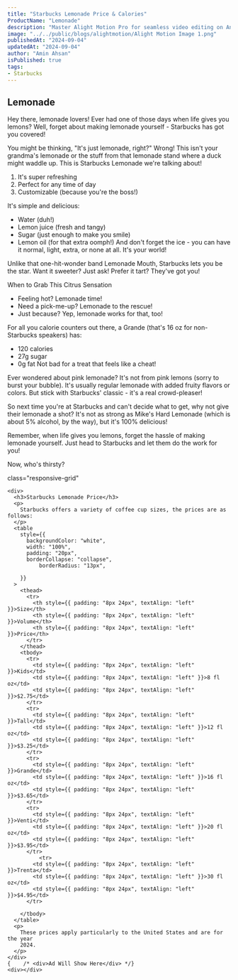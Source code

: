 ```yaml
---
title: "Starbucks Lemonade Price & Calories"
ProductName: "Lemonade" 
description: "Master Alight Motion Pro for seamless video editing on Android, iOS, and Tablets with our ultimate guide, unlocking advanced features and elevating your skills in 2024!"
image: "../../public/blogs/alightmotion/Alight Motion Image 1.png"
publishedAt: "2024-09-04"
updatedAt: "2024-09-04"
author: "Amin Ahsan"
isPublished: true
tags:
- Starbucks
---
```


## Lemonade 
  
  Hey there, lemonade lovers! Ever had one of those days when life gives you lemons? Well, forget about making lemonade yourself - Starbucks has got you covered!

You might be thinking, "It's just lemonade, right?" Wrong! This isn't your grandma's lemonade or the stuff from that lemonade stand where a duck might waddle up. This is Starbucks Lemonade we're talking about!
1. It's super refreshing
2. Perfect for any time of day
3. Customizable (because you're the boss!)

It's simple and delicious:
- Water (duh!)
- Lemon juice (fresh and tangy)
- Sugar (just enough to make you smile)
- Lemon oil (for that extra oomph!)
And don't forget the ice - you can have it normal, light, extra, or none at all. It's your world!

Unlike that one-hit-wonder band Lemonade Mouth, Starbucks lets you be the star. Want it sweeter? Just ask! Prefer it tart? They've got you!

When to Grab This Citrus Sensation
- Feeling hot? Lemonade time!
- Need a pick-me-up? Lemonade to the rescue!
- Just because? Yep, lemonade works for that, too!

For all you calorie counters out there, a Grande (that's 16 oz for non-Starbucks speakers) has:
- 120 calories
- 27g sugar
- 0g fat
Not bad for a treat that feels like a cheat!

Ever wondered about pink lemonade? It's not from pink lemons (sorry to burst your bubble). It's usually regular lemonade with added fruity flavors or colors. But stick with Starbucks' classic - it's a real crowd-pleaser!

So next time you're at Starbucks and can't decide what to get, why not give their lemonade a shot? It's not as strong as Mike's Hard Lemonade (which is about 5% alcohol, by the way), but it's 100% delicious!

Remember, when life gives you lemons, forget the hassle of making lemonade yourself. Just head to Starbucks and let them do the work for you!

Now, who's thirsty?


<style jsx>{`
  .table-container {
    overflow-x: auto;
    position: relative;
  }
  .table-container table {
    border-collapse: collapse;
    width: 80%;
  }
  .table-container th,
  .table-container td {
    border: 1px solid #ddd;
    padding: 2px;
    min-width: 30px;
    font-size: 11px;
  }
  .table-container th:first-child,
  .table-container td:first-child {
    position: sticky;
    left: 0;
    background-color: white;
    z-index: 1;
  }
  @media (max-width: 768px) {
    .table-container th:not(:first-child),
    .table-container td:not(:first-child) {
      min-width: 50px;
    }
  }
`}</style>

 <style jsx>{`
  @media (min-width: 768px) {
    .responsive-grid {
      display: grid;
      grid-template-columns: 1fr 1fr;
    }
  }
`}</style>

<div
  style={{
    backgroundColor: "#cee3de",
    borderLeft: "3px solid #0c7556",
   padding: "20px",
    paddingTop: "13px", // Add padding to the top
        display: "grid",
        height: "fit-content",
      }} 
      
  class="responsive-grid"

>
    <div>
      <h3>Starbucks Lemonade Price</h3>
      <p>
        Starbucks offers a variety of coffee cup sizes, the prices are as follows:
      </p>
      <table
        style={{
          backgroundColor: "white",
          width: "100%",
          padding: "20px",
          borderCollapse: "collapse",
              borderRadius: "13px",
          
        }}
      >
        <thead>
          <tr>
            <th style={{ padding: "8px 24px", textAlign: "left" }}>Size</th>
            <th style={{ padding: "8px 24px", textAlign: "left" }}>Volume</th>
            <th style={{ padding: "8px 24px", textAlign: "left" }}>Price</th>
          </tr>
        </thead>
        <tbody>
          <tr>
            <td style={{ padding: "8px 24px", textAlign: "left" }}>Kids</td>
            <td style={{ padding: "8px 24px", textAlign: "left" }}>8 fl oz</td>
            <td style={{ padding: "8px 24px", textAlign: "left" }}>$2.75</td>
          </tr>
          <tr>
            <td style={{ padding: "8px 24px", textAlign: "left" }}>Tall</td>
            <td style={{ padding: "8px 24px", textAlign: "left" }}>12 fl oz</td>
            <td style={{ padding: "8px 24px", textAlign: "left" }}>$3.25</td>
          </tr>
          <tr>
            <td style={{ padding: "8px 24px", textAlign: "left" }}>Grande</td>
            <td style={{ padding: "8px 24px", textAlign: "left" }}>16 fl oz</td>
            <td style={{ padding: "8px 24px", textAlign: "left" }}>$3.65</td>
          </tr>
          <tr>
            <td style={{ padding: "8px 24px", textAlign: "left" }}>Venti</td>
            <td style={{ padding: "8px 24px", textAlign: "left" }}>20 fl oz</td>
            <td style={{ padding: "8px 24px", textAlign: "left" }}>$3.95</td>
          </tr>
              <tr>
            <td style={{ padding: "8px 24px", textAlign: "left" }}>Trenta</td>
            <td style={{ padding: "8px 24px", textAlign: "left" }}>30 fl oz</td>
            <td style={{ padding: "8px 24px", textAlign: "left" }}>$4.95</td>
          </tr>
           
        </tbody>
      </table>
      <p>
        These prices apply particularly to the United States and are for the year
        2024.
      </p>
    </div>
    {    /* <div>Ad Will Show Here</div> */}
    <div></div>
  </div>
